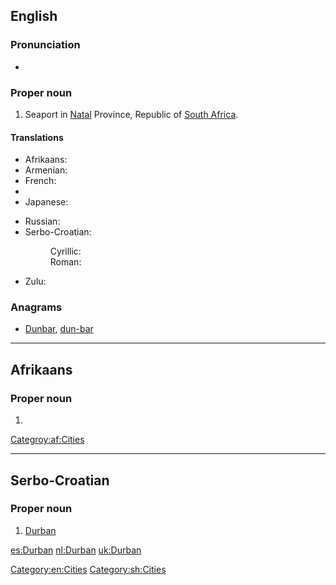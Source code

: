 ==English==

{{wikipedia}}

===Pronunciation===
* {{rhymes|ɜː(r)bən}}

===Proper noun===
{{en-proper noun}}

# Seaport in [[Natal]] Province, Republic of [[South Africa]].

====Translations====
{{trans-top|city in South Africa}}
* Afrikaans: {{t|af|Durban}}
* Armenian: {{t-|hy|Դուրբան|tr=Durban|sc=Armn}}
* French: {{t-|fr|Durban}}
* {{trreq|hi}}
* Japanese: {{t-|ja|ダーバン|tr=Dāban|sc=Jpan}}
{{trans-mid}}
* Russian: {{t-|ru|Дурбан|m|tr=Dúrban}}
* Serbo-Croatian:
*: Cyrillic: {{t-|sh|Дурбан|m|sc=Cyrl}}
*: Roman: {{t-|sh|Durban|m}}
* Zulu: {{t|zu|eThekwini}}
{{trans-bottom}}

===Anagrams===
* [[Dunbar#English|Dunbar]], [[dun-bar#English|dun-bar]]

[[Category:en:Cities]]

----
==Afrikaans==
===Proper noun===
{{head|af|proper noun}}

# {{l/en|Durban}}

[[Categroy:af:Cities]]
----

==Serbo-Croatian==
{{wikipedia|lang=sh}}

===Proper noun===
{{sh-proper noun|g=m|r|Дурбан}}

# [[Durban#English|Durban]]

[[Category:sh:Cities]]

[[es:Durban]]
[[nl:Durban]]
[[uk:Durban]]